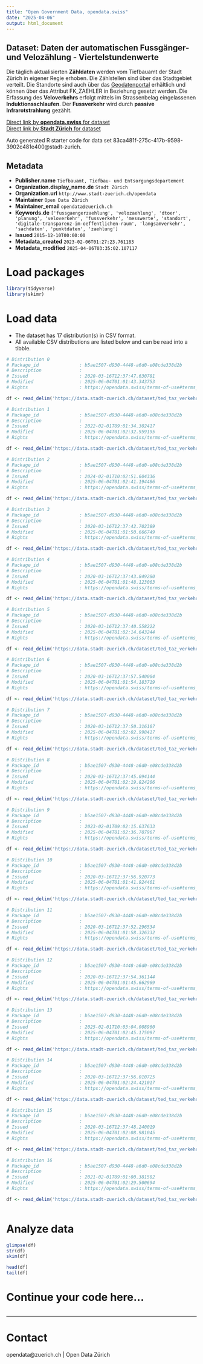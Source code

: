 ```yaml
---
title: "Open Government Data, opendata.swiss"
date: "2025-04-06"
output: html_document
---
```


## Dataset: Daten der automatischen Fussgänger- und Velozählung - Viertelstundenwerte


Die täglich aktualisierten **Zähldaten** werden vom Tiefbauamt der Stadt Zürich in eigener Regie erhoben. Die Zählstellen sind über das Stadtgebiet verteilt. Die Standorte sind auch über das [Geodatenportal](https://www.stadt-zuerich.ch/geodaten/download/Standorte_der_automatischen_Fuss__und_Velozaehlungen) erhältlich und können über das Attribut FK_ZAEHLER in Beziehung gesetzt werden. Die Erfassung des **Veloverkehrs** erfolgt mittels im Strassenbelag eingelassenen **Induktionsschlaufen**. Der **Fussverkehr** wird durch **passive Infrarotstrahlung** gezählt. 
		

[Direct link by **opendata.swiss** for dataset](https://opendata.swiss/de/dataset/daten-der-automatischen-fussganger-und-velozahlung-viertelstundenwerte2)<br>
[Direct link by **Stadt Zürich** for dataset](https://data.stadt-zuerich.ch/dataset/ted_taz_verkehrszaehlungen_werte_fussgaenger_velo)

Auto generated R starter code for data set 83ca481f-275c-417b-9598-3902c481e400@stadt-zurich.

## Metadata

- **Publisher.name** `Tiefbauamt, Tiefbau- und Entsorgungsdepartement`
- **Organization.display_name.de** `Stadt Zürich`
- **Organization.url** `http://www.stadt-zuerich.ch/opendata`
- **Maintainer** `Open Data Zürich`
- **Maintainer_email** `opendata@zuerich.ch`
- **Keywords.de** `['fussgaengerzaehlung', 'velozaehlung', 'dtoer', 'planung', 'veloverkehr', 'fussverkehr', 'messwerte', 'standort', 'digitale-transparenz-im-oeffentlichen-raum', 'langsamverkehr', 'sachdaten', 'punktdaten', 'zaehlung']`
- **Issued** `2015-12-10T00:00:00`
- **Metadata_created** `2023-02-06T01:27:23.761183`
- **Metadata_modified** `2025-04-06T03:35:02.107117`


# Load packages

```r

library(tidyverse)
library(skimr)

```

# Load data

-   The dataset has 17 distribution(s) in CSV format.
-   All available CSV distributions are listed below and can be read into a tibble.

```r

# Distribution 0
# Package_id               : b5ae1507-d930-4448-a6d0-e08cde338d2b
# Description              : 
# Issued                   : 2020-03-16T12:37:47.630781
# Modified                 : 2025-06-04T01:01:43.343753
# Rights                   : https://opendata.swiss/terms-of-use#terms_open

df <- read_delim('https://data.stadt-zuerich.ch/dataset/ted_taz_verkehrszaehlungen_werte_fussgaenger_velo/download/2010_verkehrszaehlungen_werte_fussgaenger_velo.csv')

# Distribution 1
# Package_id               : b5ae1507-d930-4448-a6d0-e08cde338d2b
# Description              : 
# Issued                   : 2022-02-01T09:01:34.302417
# Modified                 : 2025-06-04T01:02:32.959195
# Rights                   : https://opendata.swiss/terms-of-use#terms_open

df <- read_delim('https://data.stadt-zuerich.ch/dataset/ted_taz_verkehrszaehlungen_werte_fussgaenger_velo/download/2022_verkehrszaehlungen_werte_fussgaenger_velo.csv')

# Distribution 2
# Package_id               : b5ae1507-d930-4448-a6d0-e08cde338d2b
# Description              : 
# Issued                   : 2024-02-01T10:02:51.604336
# Modified                 : 2025-06-04T01:02:41.194486
# Rights                   : https://opendata.swiss/terms-of-use#terms_open

df <- read_delim('https://data.stadt-zuerich.ch/dataset/ted_taz_verkehrszaehlungen_werte_fussgaenger_velo/download/2024_verkehrszaehlungen_werte_fussgaenger_velo.csv')

# Distribution 3
# Package_id               : b5ae1507-d930-4448-a6d0-e08cde338d2b
# Description              : 
# Issued                   : 2020-03-16T12:37:42.702389
# Modified                 : 2025-06-04T01:01:50.666749
# Rights                   : https://opendata.swiss/terms-of-use#terms_open

df <- read_delim('https://data.stadt-zuerich.ch/dataset/ted_taz_verkehrszaehlungen_werte_fussgaenger_velo/download/2013_verkehrszaehlungen_werte_fussgaenger_velo.csv')

# Distribution 4
# Package_id               : b5ae1507-d930-4448-a6d0-e08cde338d2b
# Description              : 
# Issued                   : 2020-03-16T12:37:43.849280
# Modified                 : 2025-06-04T01:01:48.123063
# Rights                   : https://opendata.swiss/terms-of-use#terms_open

df <- read_delim('https://data.stadt-zuerich.ch/dataset/ted_taz_verkehrszaehlungen_werte_fussgaenger_velo/download/2012_verkehrszaehlungen_werte_fussgaenger_velo.csv')

# Distribution 5
# Package_id               : b5ae1507-d930-4448-a6d0-e08cde338d2b
# Description              : 
# Issued                   : 2020-03-16T12:37:40.558222
# Modified                 : 2025-06-04T01:02:14.643244
# Rights                   : https://opendata.swiss/terms-of-use#terms_open

df <- read_delim('https://data.stadt-zuerich.ch/dataset/ted_taz_verkehrszaehlungen_werte_fussgaenger_velo/download/2018_verkehrszaehlungen_werte_fussgaenger_velo.csv')

# Distribution 6
# Package_id               : b5ae1507-d930-4448-a6d0-e08cde338d2b
# Description              : 
# Issued                   : 2020-03-16T12:37:57.540004
# Modified                 : 2025-06-04T01:01:54.183719
# Rights                   : https://opendata.swiss/terms-of-use#terms_open

df <- read_delim('https://data.stadt-zuerich.ch/dataset/ted_taz_verkehrszaehlungen_werte_fussgaenger_velo/download/2014_verkehrszaehlungen_werte_fussgaenger_velo.csv')

# Distribution 7
# Package_id               : b5ae1507-d930-4448-a6d0-e08cde338d2b
# Description              : 
# Issued                   : 2020-03-16T12:37:50.316107
# Modified                 : 2025-06-04T01:02:02.998417
# Rights                   : https://opendata.swiss/terms-of-use#terms_open

df <- read_delim('https://data.stadt-zuerich.ch/dataset/ted_taz_verkehrszaehlungen_werte_fussgaenger_velo/download/2016_verkehrszaehlungen_werte_fussgaenger_velo.csv')

# Distribution 8
# Package_id               : b5ae1507-d930-4448-a6d0-e08cde338d2b
# Description              : 
# Issued                   : 2020-03-16T12:37:45.094144
# Modified                 : 2025-06-04T01:02:19.824206
# Rights                   : https://opendata.swiss/terms-of-use#terms_open

df <- read_delim('https://data.stadt-zuerich.ch/dataset/ted_taz_verkehrszaehlungen_werte_fussgaenger_velo/download/2019_verkehrszaehlungen_werte_fussgaenger_velo.csv')

# Distribution 9
# Package_id               : b5ae1507-d930-4448-a6d0-e08cde338d2b
# Description              : 
# Issued                   : 2023-02-01T09:02:15.637633
# Modified                 : 2025-06-04T01:02:36.707967
# Rights                   : https://opendata.swiss/terms-of-use#terms_open

df <- read_delim('https://data.stadt-zuerich.ch/dataset/ted_taz_verkehrszaehlungen_werte_fussgaenger_velo/download/2023_verkehrszaehlungen_werte_fussgaenger_velo.csv')

# Distribution 10
# Package_id               : b5ae1507-d930-4448-a6d0-e08cde338d2b
# Description              : 
# Issued                   : 2020-03-16T12:37:56.920773
# Modified                 : 2025-06-04T01:01:41.924461
# Rights                   : https://opendata.swiss/terms-of-use#terms_open

df <- read_delim('https://data.stadt-zuerich.ch/dataset/ted_taz_verkehrszaehlungen_werte_fussgaenger_velo/download/2009_verkehrszaehlungen_werte_fussgaenger_velo.csv')

# Distribution 11
# Package_id               : b5ae1507-d930-4448-a6d0-e08cde338d2b
# Description              : 
# Issued                   : 2020-03-16T12:37:52.296534
# Modified                 : 2025-06-04T01:01:58.326332
# Rights                   : https://opendata.swiss/terms-of-use#terms_open

df <- read_delim('https://data.stadt-zuerich.ch/dataset/ted_taz_verkehrszaehlungen_werte_fussgaenger_velo/download/2015_verkehrszaehlungen_werte_fussgaenger_velo.csv')

# Distribution 12
# Package_id               : b5ae1507-d930-4448-a6d0-e08cde338d2b
# Description              : 
# Issued                   : 2020-03-16T12:37:54.361144
# Modified                 : 2025-06-04T01:01:45.662969
# Rights                   : https://opendata.swiss/terms-of-use#terms_open

df <- read_delim('https://data.stadt-zuerich.ch/dataset/ted_taz_verkehrszaehlungen_werte_fussgaenger_velo/download/2011_verkehrszaehlungen_werte_fussgaenger_velo.csv')

# Distribution 13
# Package_id               : b5ae1507-d930-4448-a6d0-e08cde338d2b
# Description              : 
# Issued                   : 2025-02-01T10:03:04.008960
# Modified                 : 2025-06-04T01:02:45.175097
# Rights                   : https://opendata.swiss/terms-of-use#terms_open

df <- read_delim('https://data.stadt-zuerich.ch/dataset/ted_taz_verkehrszaehlungen_werte_fussgaenger_velo/download/2025_verkehrszaehlungen_werte_fussgaenger_velo.csv')

# Distribution 14
# Package_id               : b5ae1507-d930-4448-a6d0-e08cde338d2b
# Description              : 
# Issued                   : 2020-03-16T12:37:56.010725
# Modified                 : 2025-06-04T01:02:24.421017
# Rights                   : https://opendata.swiss/terms-of-use#terms_open

df <- read_delim('https://data.stadt-zuerich.ch/dataset/ted_taz_verkehrszaehlungen_werte_fussgaenger_velo/download/2020_verkehrszaehlungen_werte_fussgaenger_velo.csv')

# Distribution 15
# Package_id               : b5ae1507-d930-4448-a6d0-e08cde338d2b
# Description              : 
# Issued                   : 2020-03-16T12:37:48.240019
# Modified                 : 2025-06-04T01:02:08.981045
# Rights                   : https://opendata.swiss/terms-of-use#terms_open

df <- read_delim('https://data.stadt-zuerich.ch/dataset/ted_taz_verkehrszaehlungen_werte_fussgaenger_velo/download/2017_verkehrszaehlungen_werte_fussgaenger_velo.csv')

# Distribution 16
# Package_id               : b5ae1507-d930-4448-a6d0-e08cde338d2b
# Description              : 
# Issued                   : 2021-02-01T09:01:00.381502
# Modified                 : 2025-06-04T01:02:29.500694
# Rights                   : https://opendata.swiss/terms-of-use#terms_open

df <- read_delim('https://data.stadt-zuerich.ch/dataset/ted_taz_verkehrszaehlungen_werte_fussgaenger_velo/download/2021_verkehrszaehlungen_werte_fussgaenger_velo.csv')



```

# Analyze data

```r

glimpse(df)
str(df)
skim(df)

head(df)
tail(df)

```

# Continue your code here...

```r

```

------------------------------------------------------------------------

# Contact

opendata@zuerich.ch | Open Data Zürich
